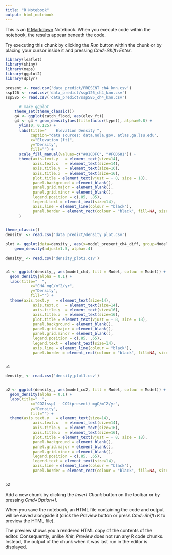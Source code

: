 ```yaml
---
title: "R Notebook"
output: html_notebook
---
```


This is an [R Markdown](http://rmarkdown.rstudio.com) Notebook. When you execute code within the notebook, the results appear beneath the code. 

Try executing this chunk by clicking the *Run* button within the chunk or by placing your cursor inside it and pressing *Cmd+Shift+Enter*. 

```r
library(leaflet)
library(shiny)
library(maps)
library(ggplot2)
library(dplyr)
```

```r
present <- read.csv('data_predict/PRESENT_ch4_knn.csv')
ssp126 <- read.csv('data_predict/ssp126_ch4_knn.csv')
ssp585 <- read.csv('data_predict/ssp585_ch4_knn.csv')


```



```r
      # make ggplot
    theme_set(theme_classic())
    g4 <- ggplot(catch_flood, aes(elev_ft))
    g4 <- g4 + geom_density(aes(fill=factor(type)), alpha=0.8) + 
      ylim(0, 0.125) +
      labs(title="    Elevation Density ", 
           caption="data sources: data.nola.gov, atlas.ga.lsu.edu",
           x="Elevation (ft)",
           y="Density",
           fill="") +
      scale_fill_manual(values=c("#81CDFC", "#FCD681")) +
      theme(axis.text.y   = element_text(size=14),
            axis.text.x   = element_text(size=14),
            axis.title.y  = element_text(size=16),
            axis.title.x  = element_text(size=16),
            plot.title = element_text(vjust = - 8, size = 18),
            panel.background = element_blank(),
            panel.grid.major = element_blank(), 
            panel.grid.minor = element_blank(),
            legend.position = c(.85, .85),
            legend.text = element_text(size=14),
            axis.line = element_line(colour = "black"),
            panel.border = element_rect(colour = "black", fill=NA, size=1)
      )
  


```


```r
theme_classic()
density_ <- read.csv('data_predict/density_plot.csv')

plot <- ggplot(data=density_, aes(x=model_present_ch4_diff, group=Model, fill=Model)) +
    geom_density(adjust=1.5, alpha=.4) 
```


```r

density_ <- read.csv('density_plot1.csv')


p1 <- ggplot(density_, aes(model_ch4, fill = Model, colour = Model)) +
  geom_density(alpha = 0.1) +
  labs(title="  ", 
           x="CH4 mgC/m^2/yr",
           y="Density",
           fill="") +
  theme(axis.text.y   = element_text(size=14),
            axis.text.x   = element_text(size=14),
            axis.title.y  = element_text(size=16),
            axis.title.x  = element_text(size=16),
            plot.title = element_text(vjust = - 8, size = 18),
            panel.background = element_blank(),
            panel.grid.major = element_blank(), 
            panel.grid.minor = element_blank(),
            legend.position = c(.85, .65),
            legend.text = element_text(size=14),
            axis.line = element_line(colour = "black"),
            panel.border = element_rect(colour = "black", fill=NA, size=1))
  

p1
```
```r
density_ <- read.csv('density_plot1.csv')


p2 <- ggplot(density_, aes(model_co2, fill = Model, colour = Model)) +
  geom_density(alpha = 0.1) +
  labs(title="  ", 
           x="CO2(ssp) - CO2(present) mgC/m^2/yr",
           y="Density",
           fill="") +
  theme(axis.text.y   = element_text(size=14),
            axis.text.x   = element_text(size=14),
            axis.title.y  = element_text(size=16),
            axis.title.x  = element_text(size=16),
            plot.title = element_text(vjust = - 8, size = 18),
            panel.background = element_blank(),
            panel.grid.major = element_blank(), 
            panel.grid.minor = element_blank(),
            legend.position = c(.85, .65),
            legend.text = element_text(size=14),
            axis.line = element_line(colour = "black"),
            panel.border = element_rect(colour = "black", fill=NA, size=1))
  

p2
```

Add a new chunk by clicking the *Insert Chunk* button on the toolbar or by pressing *Cmd+Option+I*.

When you save the notebook, an HTML file containing the code and output will be saved alongside it (click the *Preview* button or press *Cmd+Shift+K* to preview the HTML file). 

The preview shows you a rendered HTML copy of the contents of the editor. Consequently, unlike *Knit*, *Preview* does not run any R code chunks. Instead, the output of the chunk when it was last run in the editor is displayed.

